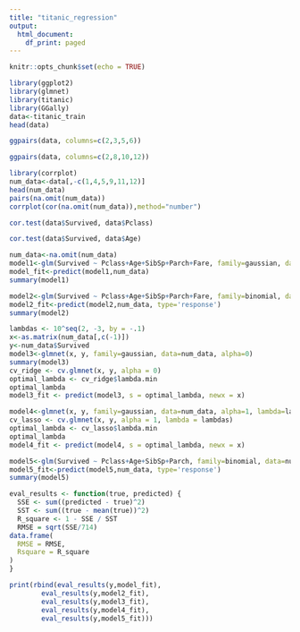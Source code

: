 ```yaml
---
title: "titanic_regression"
output:
  html_document:
    df_print: paged
---
```


```r
knitr::opts_chunk$set(echo = TRUE)
```

```r
library(ggplot2)
library(glmnet)
library(titanic)
library(GGally)
data<-titanic_train
head(data)
```
```r
ggpairs(data, columns=c(2,3,5,6))
```
```r
ggpairs(data, columns=c(2,8,10,12))
```

```r
library(corrplot)
num_data<-data[,-c(1,4,5,9,11,12)]
head(num_data)
pairs(na.omit(num_data))
corrplot(cor(na.omit(num_data)),method="number")
```
```r
cor.test(data$Survived, data$Pclass)
```

```r
cor.test(data$Survived, data$Age)
```

```r
num_data<-na.omit(num_data)
model1<-glm(Survived ~ Pclass+Age+SibSp+Parch+Fare, family=gaussian, data=num_data)
model_fit<-predict(model1,num_data)
summary(model1)
```

```r
model2<-glm(Survived ~ Pclass+Age+SibSp+Parch+Fare, family=binomial, data=num_data)
model2_fit<-predict(model2,num_data, type='response')
summary(model2)
```

```r
lambdas <- 10^seq(2, -3, by = -.1)
x<-as.matrix(num_data[,c(-1)])
y<-num_data$Survived
model3<-glmnet(x, y, family=gaussian, data=num_data, alpha=0)
summary(model3)
cv_ridge <- cv.glmnet(x, y, alpha = 0)
optimal_lambda <- cv_ridge$lambda.min
optimal_lambda
model3_fit <- predict(model3, s = optimal_lambda, newx = x)
```

```r
model4<-glmnet(x, y, family=gaussian, data=num_data, alpha=1, lambda=lambdas, standardize = TRUE)
cv_lasso <- cv.glmnet(x, y, alpha = 1, lambda = lambdas)
optimal_lambda <- cv_lasso$lambda.min
optimal_lambda
model4_fit <- predict(model4, s = optimal_lambda, newx = x)
```

```r
model5<-glm(Survived ~ Pclass+Age+SibSp+Parch, family=binomial, data=num_data)
model5_fit<-predict(model5,num_data, type='response')
summary(model5)
```


```r

eval_results <- function(true, predicted) {
  SSE <- sum((predicted - true)^2)
  SST <- sum((true - mean(true))^2)
  R_square <- 1 - SSE / SST
  RMSE = sqrt(SSE/714)
data.frame(
  RMSE = RMSE,
  Rsquare = R_square
)
}

print(rbind(eval_results(y,model_fit),
        eval_results(y,model2_fit),
        eval_results(y,model3_fit),
        eval_results(y,model4_fit),
        eval_results(y,model5_fit)))
```



